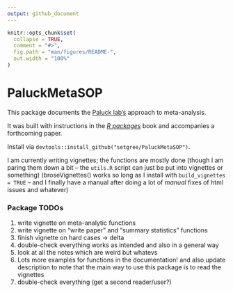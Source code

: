 ```yaml
---
output: github_document
---
```


<!-- README.md is generated from README.Rmd. Please edit that file -->

```r
knitr::opts_chunk$set(
  collapse = TRUE,
  comment = "#>",
  fig.path = "man/figures/README-",
  out.width = "100%"
)
```

# PaluckMetaSOP

<!-- badges: start -->
<!-- badges: end -->

This package documents the [Paluck lab's](www.betsylevypaluck.com/) approach to meta-analysis. 

It was built with instructions in the [_R packages_](https://r-pkgs.org/) book and accompanies a forthcoming paper.  

Install via `devtools::install_github("setgree/PaluckMetaSOP")`.

I am currently writing vignettes; the functions are mostly done (though I am paring them down a bit -- the `utils.R` script can just be put into vignettes or something)
(broseVignettes() works so long as I install with `build_vignettes = TRUE` -- and I finally have a manual after doing a lot of _manual_ fixes of html issues and whatever)

### Package TODOs
1. write vignette on meta-analytic functions
2. write vignette on "write paper" and "summary statistics" functions
3. finish vignette on hard cases -> delta
4. double-check everything works as intended and also in a general way
5. look at all the notes which are weird but whatevs
6. Lots more examples for functions in the documentation! and also update description to note that the main way to use this package is to read the vignettes
6. double-check everything (get a second reader/user?)
